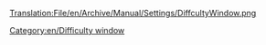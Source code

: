 [[Translation:File/en/Archive/Manual/Settings/DiffcultyWindow.png]]
[[Category:en/Difficulty window]]